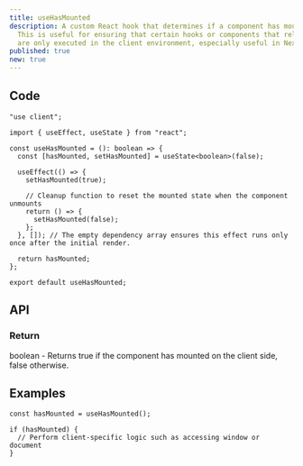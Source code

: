 ```yaml
---
title: useHasMounted
description: A custom React hook that determines if a component has mounted on the client side.
  This is useful for ensuring that certain hooks or components that rely on window or document objects
  are only executed in the client environment, especially useful in Next.js or other SSR frameworks.
published: true
new: true
---
```


## Code

```tsx
"use client";

import { useEffect, useState } from "react";

const useHasMounted = (): boolean => {
  const [hasMounted, setHasMounted] = useState<boolean>(false);

  useEffect(() => {
    setHasMounted(true);

    // Cleanup function to reset the mounted state when the component unmounts
    return () => {
      setHasMounted(false);
    };
  }, []); // The empty dependency array ensures this effect runs only once after the initial render.

  return hasMounted;
};

export default useHasMounted;
```

## API

### Return

boolean - Returns true if the component has mounted on the client side, false otherwise.

## Examples

```tsx
const hasMounted = useHasMounted();

if (hasMounted) {
  // Perform client-specific logic such as accessing window or document
}
```
